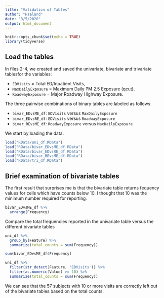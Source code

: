 ```yaml
---
title: "Validation of Tables"
author: "Haaland"
date: "3/5/2020"
output: html_document
---
```


```r
knitr::opts_chunk$set(echo = TRUE)
library(tidyverse)
```


## Load the tables

In files 2-4, we created and saved the univariate, bivariate and trivariate tablesfor the variables:

* `EDVisits` = Total ED/Inpatient Visits, 
* `MaxDailyExposure` = Maximum Daily PM 2.5 Exposure (qcut), 
* `RoadwayExposure` = Major Roadway Highway Exposure.

The three pairwise combinations of binary tables are labeled as follows:

* `bivar_EDvsME_df`: `EDVisits` versus `MaxDailyExposure`
* `bivar_EDvsRE_df`: `EDVisits` versus `RoadwayExposure`
* `bivar_REvsME_df`: `RoadwayExposure` versus `MaxDailyExposure`

We start by loading the data.

```r
load("RData/uni_df.RData")
load("RData/bivar_EDvsME_df.RData")
load("RData/bivar_EDvsRE_df.RData")
load("RData/bivar_REvsME_df.RData")
load("RData/tri_df.RData")
```



## Brief examination of bivariate tables

The first result that surprises me is that the bivariate table returns fequency values for cells which have counts below 10. I thought that 10 was the minimum number required for reporting.

```r
bivar_EDvsME_df %>%
  arrange(Frequency)
```

Compare the total frequencies reported in the univariate table versus the different bivariate tables

```r
uni_df %>% 
  group_by(Feature) %>%
  summarize(total_counts = sum(Frequency))

```

```r
sum(bivar_EDvsME_df$Frequency)
```
```r
uni_df %>% 
  filter(str_detect(Feature, 'EDVisits')) %>%
  filter(as.numeric(Value) >= 10) %>%
  summarize(total_counts = sum(Frequency))
```

We can see that the 57 subjects with 10 or more visits are correctly left out of the bivariate tables based on the total counts.

